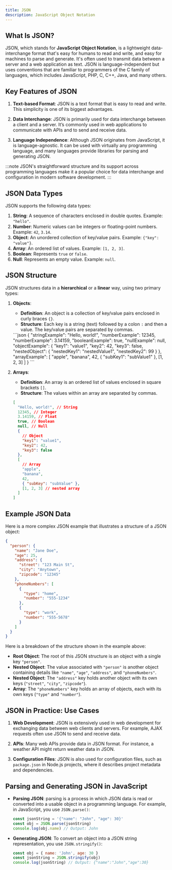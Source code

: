 ```yaml
---
title: JSON
description: JavaScript Object Notation
---
```



## What Is JSON?

JSON, which stands for **JavaScript Object Notation**, is a lightweight data-interchange format that's easy for humans to read and write, and easy for machines to parse and generate. It's often used to transmit data between a server and a web application as text. JSON is language-independent but uses conventions that are familiar to programmers of the C family of languages, which includes JavaScript, PHP, C, C++, Java, and many others.

## Key Features of JSON

1. **Text-based Format**: JSON is a text format that is easy to read and write. This simplicity is one of its biggest advantages.

2. **Data Interchange**: JSON is primarily used for data interchange between a client and a server. It’s commonly used in web applications to communicate with APIs and to send and receive data.

3. **Language Independence**: Although JSON originates from JavaScript, it is language-agnostic. It can be used with virtually any programming language, and many languages provide libraries for parsing and generating JSON.

:::note
JSON's straightforward structure and its support across programming languages make it a popular choice for data interchange and configuration in modern software development.
:::

## JSON Data Types

JSON supports the following data types:

1. **String**: A sequence of characters enclosed in double quotes. Example: `"hello"`.
2. **Number**: Numeric values can be integers or floating-point numbers. Example: `42`, `3.14`.
3. **Object**: An unordered collection of key/value pairs. Example: `{"key": "value"}`.
4. **Array**: An ordered list of values. Example: `[1, 2, 3]`.
5. **Boolean**: Represents `true` or `false`.
6. **Null**: Represents an empty value. Example: `null`.

## JSON Structure

JSON structures data in a **hierarchical** or a **linear** way, using two primary types:

1. **Objects**:

   - **Definition**: An object is a collection of key/value pairs enclosed in curly braces `{}`.
   - **Structure**: Each key is a string (text) followed by a colon `:` and then a value. The key/value pairs are separated by commas.

   <CodeBlock title="Example: A JSON object containing various JSON data types">
     ```json
      {
        "stringExample": "Hello, world!",
        "numberExample": 12345,
        "numberExample": 3.14159,
        "booleanExample": true,
        "nullExample": null,
        "objectExample": {
          "key1": "value1",
          "key2": 42,
          "key3": false,
          "nestedObject": {
            "nestedKey1": "nestedValue1",
            "nestedKey2": 99
          }
        },
        "arrayExample": [
          "apple",
          "banana",
          42,
          {
            "subKey1": "subValue1"
          },
          [1, 2, 3]
        ]
      }
     ```
     </CodeBlock>

2. **Arrays**:

   - **Definition**: An array is an ordered list of values enclosed in square brackets `[]`.
   - **Structure**: The values within an array are separated by commas.
   
   <CodeBlock title="Example: An array containing all JSON data types">  

     ```json
     [
       "Hello, world!", // String
       12345, // Integer
       3.14159, // Float
       true, // Boolean
       null, // Null
       {
         // Object
         "key1": "value1",
         "key2": 42,
         "key3": false
       },
       [
         // Array
         "apple",
         "banana",
         42,
         { "subKey": "subValue" },
         [1, 2, 3] // nested array
       ]
     ]
     ```
     </CodeBlock>

## Example JSON Data

Here is a more complex JSON example that illustrates a structure of a JSON object:

```json
{
  "person": {
    "name": "Jane Doe",
    "age": 25,
    "address": {
      "street": "123 Main St",
      "city": "Anytown",
      "zipcode": "12345"
    },
    "phoneNumbers": [
      {
        "type": "home",
        "number": "555-1234"
      },
      {
        "type": "work",
        "number": "555-5678"
      }
    ]
  }
}
```

Here is a breakdown of the structure shown in the example above: 

- **Root Object**: The root of this JSON structure is an object with a single key `"person"`.
- **Nested Object**: The value associated with `"person"` is another object containing details like `"name"`, `"age"`, `"address"`, and `"phoneNumbers"`.
- **Nested Object**: The `"address"` key holds another object with its own keys (`"street"`, `"city"`, `"zipcode"`).
- **Array**: The `"phoneNumbers"` key holds an array of objects, each with its own keys (`"type"` and `"number"`).

## JSON in Practice: Use Cases

1. **Web Development**: JSON is extensively used in web development for exchanging data between web clients and servers. For example, AJAX requests often use JSON to send and receive data.

2. **APIs**: Many web APIs provide data in JSON format. For instance, a weather API might return weather data in JSON.

3. **Configuration Files**: JSON is also used for configuration files, such as `package.json` in Node.js projects, where it describes project metadata and dependencies.

## Parsing and Generating JSON in JavaScript

- **Parsing JSON**: parsing is a process in which JSON data is read or converted into a usable object in a programming language. For example, in JavaScript, you use `JSON.parse()`:
  ```javascript
  const jsonString = '{"name": "John", "age": 30}'
  const obj = JSON.parse(jsonString)
  console.log(obj.name) // Output: John
  ```
- **Generating JSON**: To convert an object into a JSON string representation, you use `JSON.stringify()`:
  ```javascript
  const obj = { name: 'John', age: 30 }
  const jsonString = JSON.stringify(obj)
  console.log(jsonString) // Output: {"name":"John","age":30}
  ```
